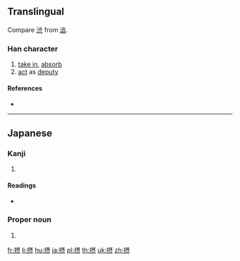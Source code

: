 {{also|攝}}
==Translingual==
{{Han simplified forms|攝|摂|摄}}
{{Han simp|攝}} Compare [[渋]] from [[澁]].

===Han character===
{{Han char|rn=64|rad=手|as=10|sn=13|four=|canj=QSJO}}

# [[take in]], [[absorb]]
# [[act]] as [[deputy]]

====References====
* {{Han ref|kx=0449.081|dkj=12557|dj=0799.310|hdz=31928.131|uh=6442|ud=25666}}

----

==Japanese==

===Kanji===
{{ja-kanji|grade=c|rs=手10|style=s|kyu=攝}}

# {{defn|lang=ja|sort=手10}}

====Readings====
* {{ja-readings|goon=[[しょう]] (shō)|kanon=[[しょう]] (shō)|kanyoon=[[せつ]] (setsu)|kun=[[おさめる]] (osameru), [[かねる]] (kaneru), [[とる]] (toru)}}

===Proper noun===
{{ja-pos|おさむ|proper|kyu=攝}}

# {{given name|male|lang=ja|sort=おさむ}}

[[fr:摂]]
[[li:摂]]
[[hu:摂]]
[[ja:摂]]
[[pl:摂]]
[[th:摂]]
[[uk:摂]]
[[zh:摂]]